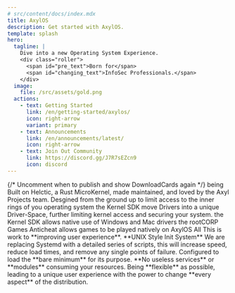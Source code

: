 ---
# src/content/docs/index.mdx
title: AxylOS
description: Get started with AxylOS.
template: splash
hero:
  tagline: |
    Dive into a new Operating System Experience.
    <div class="roller">
      <span id="pre_text">Born for</span>
      <span id="changing_text">InfoSec Professionals.</span>
    </div>
  image:
    file: /src/assets/gold.png
  actions:
    - text: Getting Started
      link: /en/getting-started/axylos/
      icon: right-arrow
      variant: primary
    - text: Announcements
      link: /en/announcements/latest/
      icon: right-arrow
    - text: Join Out Community
      link: https://discord.gg/J7R7sEZcn9
      icon: discord
---


<StatusComponent />
<TimelineComponent />
{/*
Uncomment when to publish and show DownloadCards again
<DownloadCards client:load/>
*/}
<CardGrid stagger>
  <Card title="Secure" icon="add-document">
    being Built on Helctic, a Rust MicroKernel, made maintained, and loved by the Axyl Projects team.
    Desgined from the ground up to limit access to the inner rings of you operating system
    the Kernel SDK move Drivers into a unique Driver-Space, further limiting kernel access and securing your system.
  </Card>
  <Card title="User-oriented" icon="star">
    the Kernel SDK allows native use of Windows and Mac drivers
    the rootCORP Games Anticheat allows games to be played natively on AxylOS
    All This is work to **improving user experience**.
  </Card>
  <Card title="Performance" icon="rocket">
    **UNIX Style Init System** We are replacing Systemd with a detailed series of scripts, this will
    increase speed, reduce load times, and remove any single points of failure.
    Configured to load the **bare minimum** for its purpose. **No useless services** or **modules** consuming your resources.
  </Card>
  <Card title="Flexibilty" icon="puzzle">
    Being **flexible** as possible, leading to a unique user experience with the power to change **every aspect** of the distribution.
  </Card>
</CardGrid>

<ScriptWorkaround />
